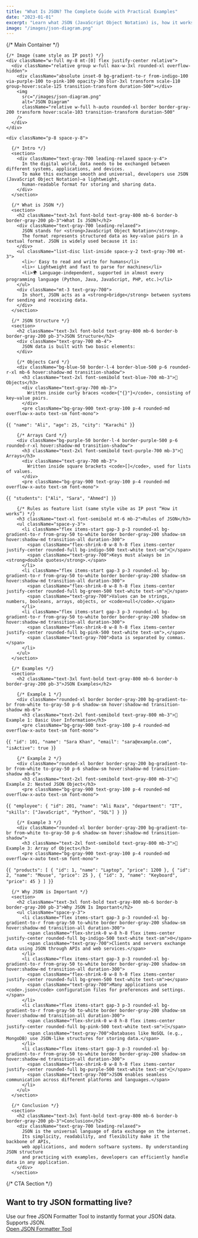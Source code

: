 ```yaml
---
title: "What Is JSON? The Complete Guide with Practical Examples"
date: "2023-01-01"
excerpt: "Learn what JSON (JavaScript Object Notation) is, how it works, and why it’s used in modern applications. Explore JSON structure with clear explanations and practical examples for beginners and developers."
image: "/images/json-diagram.png"
---
```


<div className="prose prose-lg max-w-none font-serif">
  {/* Main Container */}
  <div className="max-w-4xl mx-auto bg-white rounded-2xl border border-gray-200 overflow-hidden">
    
    {/* Image (same style as IP post) */}
    <div className="w-full my-8 mt-[0] flex justify-center relative">
      <div className="relative group w-full max-w-3xl rounded-xl overflow-hidden">
        <div className="absolute inset-0 bg-gradient-to-r from-indigo-100 via-purple-100 to-pink-100 opacity-30 blur-3xl transform scale-110 group-hover:scale-125 transition-transform duration-500"></div>
        <img
          src="/images/json-diagram.png"
          alt="JSON Diagram"
          className="relative w-full h-auto rounded-xl border border-gray-200 transform hover:scale-103 transition-transform duration-500"
        />
      </div>
    </div>

    <div className="p-8 space-y-8">
      
      {/* Intro */}
      <section>
        <div className="text-gray-700 leading-relaxed space-y-4">
          In the digital world, data needs to be exchanged between different systems, applications, and devices. 
          To make this exchange smooth and universal, developers use JSON (JavaScript Object Notation)—a lightweight, 
          human-readable format for storing and sharing data.
        </div>
      </section>

      {/* What is JSON */}
      <section>
        <h2 className="text-3xl font-bold text-gray-800 mb-6 border-b border-gray-200 pb-3">What Is JSON?</h2>
        <div className="text-gray-700 leading-relaxed">
          JSON stands for <strong>JavaScript Object Notation</strong>. 
          The format represents structured data as key-value pairs in a textual format. JSON is widely used because it is:
        </div>
        <ul className="list-disc list-inside space-y-2 text-gray-700 mt-3">
          <li>✅ Easy to read and write for humans</li>
          <li>⚡ Lightweight and fast to parse for machines</li>
          <li>🌍 Language-independent, supported in almost every programming language (Python, Java, JavaScript, PHP, etc.)</li>
        </ul>
        <div className="mt-3 text-gray-700">
          In short, JSON acts as a <strong>bridge</strong> between systems for sending and receiving data.
        </div>
      </section>

      {/* JSON Structure */}
      <section>
        <h2 className="text-3xl font-bold text-gray-800 mb-6 border-b border-gray-200 pb-3">JSON Structure</h2>
        <div className="text-gray-700 mb-4">
          JSON data is built with two basic elements:
        </div>

        {/* Objects Card */}
        <div className="bg-blue-50 border-l-4 border-blue-500 p-6 rounded-r-xl mb-6 hover:shadow-md transition-shadow">
          <h3 className="text-2xl font-semibold text-blue-700 mb-3">🧱 Objects</h3>
          <div className="text-gray-700 mb-3">
            Written inside curly braces <code>{"{}"}</code>, consisting of key–value pairs.
          </div>
          <pre className="bg-gray-900 text-gray-100 p-4 rounded-md overflow-x-auto text-sm font-mono">
{`{
  "name": "Ali",
  "age": 25,
  "city": "Karachi"
}`}
          </pre>
        </div>

        {/* Arrays Card */}
        <div className="bg-purple-50 border-l-4 border-purple-500 p-6 rounded-r-xl hover:shadow-md transition-shadow">
          <h3 className="text-2xl font-semibold text-purple-700 mb-3">🧮 Arrays</h3>
          <div className="text-gray-700 mb-3">
            Written inside square brackets <code>[]</code>, used for lists of values.
          </div>
          <pre className="bg-gray-900 text-gray-100 p-4 rounded-md overflow-x-auto text-sm font-mono">
{`{
  "students": ["Ali", "Sara", "Ahmed"]
}`}
          </pre>
        </div>

        {/* Rules as feature list (same style vibe as IP post “How it works”) */}
        <h3 className="text-xl font-semibold mt-6 mb-2">Rules of JSON</h3>
        <ul className="space-y-3">
          <li className="flex items-start gap-3 p-3 rounded-xl bg-gradient-to-r from-gray-50 to-white border border-gray-200 shadow-sm hover:shadow-md transition-all duration-300">
            <span className="flex-shrink-0 w-8 h-8 flex items-center justify-center rounded-full bg-indigo-500 text-white text-sm">🔑</span>
            <span className="text-gray-700">Keys must always be in <strong>double quotes</strong>.</span>
          </li>
          <li className="flex items-start gap-3 p-3 rounded-xl bg-gradient-to-r from-gray-50 to-white border border-gray-200 shadow-sm hover:shadow-md transition-all duration-300">
            <span className="flex-shrink-0 w-8 h-8 flex items-center justify-center rounded-full bg-green-500 text-white text-sm">🧩</span>
            <span className="text-gray-700">Values can be strings, numbers, booleans, arrays, objects, or <code>null</code>.</span>
          </li>
          <li className="flex items-start gap-3 p-3 rounded-xl bg-gradient-to-r from-gray-50 to-white border border-gray-200 shadow-sm hover:shadow-md transition-all duration-300">
            <span className="flex-shrink-0 w-8 h-8 flex items-center justify-center rounded-full bg-pink-500 text-white text-sm">,</span>
            <span className="text-gray-700">Data is separated by commas.</span>
          </li>
        </ul>
      </section>

      {/* Examples */}
      <section>
        <h2 className="text-3xl font-bold text-gray-800 mb-6 border-b border-gray-200 pb-3">JSON Examples</h2>

        {/* Example 1 */}
        <div className="rounded-xl border border-gray-200 bg-gradient-to-br from-white to-gray-50 p-6 shadow-sm hover:shadow-md transition-shadow mb-6">
          <h3 className="text-2xl font-semibold text-gray-800 mb-3">📇 Example 1: Basic User Information</h3>
          <pre className="bg-gray-900 text-gray-100 p-4 rounded-md overflow-x-auto text-sm font-mono">
{`{
  "id": 101,
  "name": "Sara Khan",
  "email": "sara@example.com",
  "isActive": true
}`}
          </pre>
        </div>

        {/* Example 2 */}
        <div className="rounded-xl border border-gray-200 bg-gradient-to-br from-white to-gray-50 p-6 shadow-sm hover:shadow-md transition-shadow mb-6">
          <h3 className="text-2xl font-semibold text-gray-800 mb-3">🧭 Example 2: Nested JSON Object</h3>
          <pre className="bg-gray-900 text-gray-100 p-4 rounded-md overflow-x-auto text-sm font-mono">
{`{
  "employee": {
    "id": 201,
    "name": "Ali Raza",
    "department": "IT",
    "skills": ["JavaScript", "Python", "SQL"]
  }
}`}
          </pre>
        </div>

        {/* Example 3 */}
        <div className="rounded-xl border border-gray-200 bg-gradient-to-br from-white to-gray-50 p-6 shadow-sm hover:shadow-md transition-shadow">
          <h3 className="text-2xl font-semibold text-gray-800 mb-3">🛒 Example 3: Array of Objects</h3>
          <pre className="bg-gray-900 text-gray-100 p-4 rounded-md overflow-x-auto text-sm font-mono">
{`{
  "products": [
    { "id": 1, "name": "Laptop", "price": 1200 },
    { "id": 2, "name": "Mouse", "price": 25 },
    { "id": 3, "name": "Keyboard", "price": 45 }
  ]
}`}
          </pre>
        </div>
      </section>

      {/* Why JSON is Important */}
      <section>
        <h2 className="text-3xl font-bold text-gray-800 mb-6 border-b border-gray-200 pb-3">Why JSON Is Important</h2>
        <ul className="space-y-3">
          <li className="flex items-start gap-3 p-3 rounded-xl bg-gradient-to-r from-gray-50 to-white border border-gray-200 shadow-sm hover:shadow-md transition-all duration-300">
            <span className="flex-shrink-0 w-8 h-8 flex items-center justify-center rounded-full bg-indigo-500 text-white text-sm">🌐</span>
            <span className="text-gray-700">Clients and servers exchange data using JSON through APIs and web services.</span>
          </li>
          <li className="flex items-start gap-3 p-3 rounded-xl bg-gradient-to-r from-gray-50 to-white border border-gray-200 shadow-sm hover:shadow-md transition-all duration-300">
            <span className="flex-shrink-0 w-8 h-8 flex items-center justify-center rounded-full bg-green-500 text-white text-sm">⚙️</span>
            <span className="text-gray-700">Many applications use <code>.json</code> configuration files for preferences and settings.</span>
          </li>
          <li className="flex items-start gap-3 p-3 rounded-xl bg-gradient-to-r from-gray-50 to-white border border-gray-200 shadow-sm hover:shadow-md transition-all duration-300">
            <span className="flex-shrink-0 w-8 h-8 flex items-center justify-center rounded-full bg-pink-500 text-white text-sm">🗄️</span>
            <span className="text-gray-700">Databases like NoSQL (e.g., MongoDB) use JSON-like structures for storing data.</span>
          </li>
          <li className="flex items-start gap-3 p-3 rounded-xl bg-gradient-to-r from-gray-50 to-white border border-gray-200 shadow-sm hover:shadow-md transition-all duration-300">
            <span className="flex-shrink-0 w-8 h-8 flex items-center justify-center rounded-full bg-purple-500 text-white text-sm">🔗</span>
            <span className="text-gray-700">JSON enables seamless communication across different platforms and languages.</span>
          </li>
        </ul>
      </section>

      {/* Conclusion */}
      <section>
        <h2 className="text-3xl font-bold text-gray-800 mb-6 border-b border-gray-200 pb-3">Conclusion</h2>
        <div className="text-gray-700 leading-relaxed">
          JSON is the universal language of data exchange on the internet. 
          Its simplicity, readability, and flexibility make it the backbone of APIs, 
          web applications, and modern software systems. By understanding JSON structure 
          and practicing with examples, developers can efficiently handle data in any application.
        </div>
      </section>

{/* CTA Section */}
<section className="relative mt-20 mb-12">
  <div className="absolute inset-0 bg-gradient-to-r from-indigo-500/20 via-purple-500/20 to-pink-500/20 blur-3xl opacity-60"></div>

  <div className="relative max-w-4xl mx-auto text-center bg-white/70 backdrop-blur-md 
                  rounded-3xl shadow-lg p-10 border border-gray-200">
    <h2 className="text-3xl md:text-4xl font-extrabold text-gray-900 mb-4">
      Want to try JSON formatting live?
    </h2>
    <div className="text-lg text-gray-700 mb-8">
      Use our free <span className="font-semibold text-indigo-600">JSON Formatter Tool</span> to instantly format 
      your JSON data. Supports <span className="font-medium">JSON</span>.
    </div>
    <a
      href="/tools/json-formatter"
      className="inline-block px-8 py-4 text-lg font-semibold text-white bg-gradient-to-r 
                 from-indigo-600 via-purple-600 to-pink-600 rounded-xl shadow-md 
                 hover:shadow-lg hover:scale-[1.03] active:scale-[0.98] 
                 transition-all duration-200"
    >
          Open JSON Formatter Tool
    </a>
  </div>
</section>
    </div>
  </div>
</div>
